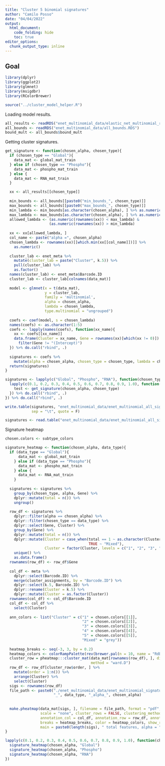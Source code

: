 ```yaml
---
title: "Cluster 5 binomial signatures"
author: "Camilo Posso"
date: "04/04/2022"
output: 
  html_document:
    code_folding: hide
    toc: true
editor_options: 
  chunk_output_type: inline
---
```


## Goal




```r
library(dplyr)
library(ggplot2)
library(glmnet)
library(msigdbr)
library(RColorBrewer)

source("../cluster_model_helper.R")

```


Loading model results.


```r

all_results <- readRDS("enet_multinomial_data/elastic_net_multinomial_results_k_5.RDS")
all_bounds <- readRDS("enet_multinomial_data/all_bounds.RDS")
bound_mult <- all_bounds$bound_mult

```



Getting cluster signatures.



```r
get_signature <- function(chosen_alpha, chosen_type){
  if (chosen_type == "Global"){
    data_mat <- global_mat_train
  } else if (chosen_type == "Phospho"){
    data_mat <- phospho_mat_train
  } else {
    data_mat <- RNA_mat_train
  }

  xx <- all_results[[chosen_type]]
  
  min_bounds <- all_bounds[[paste0("min_bounds_", chosen_type)]]
  max_bounds <- all_bounds[[paste0("max_bounds_", chosen_type)]]
  min_lambda <- min_bounds[as.character(chosen_alpha), ] %>% as.numeric()
  max_lambda <- max_bounds[as.character(chosen_alpha), ] %>% as.numeric()
  allowed_lambda <- (as.numeric(rownames(xx)) < max_lambda) & 
                    (as.numeric(rownames(xx)) > min_lambda)
  
  xx <- xx[allowed_lambda, ]
  col_name <- paste("alpha =", chosen_alpha)
  chosen_lambda <- rownames(xx)[[which.min(xx[[col_name]])]] %>%
    as.numeric()
  
  cluster_lab <- enet_meta %>%
    mutate(cluster_lab = paste("Cluster", k.5)) %>%
    pull(cluster_lab) %>%
    as.factor()
  names(cluster_lab) <- enet_meta$Barcode.ID
  cluster_lab <- cluster_lab[colnames(data_mat)]
  
  model <- glmnet(x = t(data_mat),
                  y = cluster_lab,
                  family = 'multinomial',
                  alpha = chosen_alpha,
                  lambda = chosen_lambda,
                  type.multinomial = "ungrouped")
  
  coefs <- coef(model, s = chosen_lambda)
  names(coefs) <- as.character(1:5)
  coefs <- lapply(names(coefs), function(xx_name){
    xx <- coefs[[xx_name]]
    data.frame(Cluster = xx_name, Gene = rownames(xx)[which(xx != 0)]) %>%
      filter(Gene != "(Intercept)")
  }) %>% do.call("rbind", .)
  
  signatures <- coefs %>%
    mutate(alpha = chosen_alpha, chosen_type = chosen_type, lambda = chosen_lambda)
  return(signatures)
}

signatures <- lapply(c("Global", "Phospho", "RNA"), function(chosen_type){
  lapply(c(0.1, 0.2, 0.3, 0.4, 0.5, 0.6, 0.7, 0.8, 0.9, 1.0), function(chosen_alpha){
    test <- get_signature(chosen_alpha, chosen_type)
  }) %>% do.call("rbind", .)
}) %>% do.call("rbind", .)

write.table(signatures, "enet_multinomial_data/enet_multinomial_all_signatures.txt", 
            sep = "\t", quote = F)

```


```r
signatures <- read.table("enet_multinomial_data/enet_multinomial_all_signatures.txt", sep = "\t")

```

Signature heatmap


```r
chosen.colors <- subtype_colors

signature_heatmap <- function(chosen_alpha, data_type){
  if (data_type == "Global"){
      data_mat <- global_mat_train
    } else if (data_type == "Phospho"){
      data_mat <- phospho_mat_train
    } else {
      data_mat <- RNA_mat_train
    }
  
  signatures <- signatures %>%
    group_by(chosen_type, alpha, Gene) %>%
    dplyr::mutate(total = n()) %>%
    ungroup()
  
  row_df <- signatures %>%
    dplyr::filter(alpha == chosen_alpha) %>%
    dplyr::filter(chosen_type == data_type) %>%
    dplyr::select(Gene, Cluster) %>%
    group_by(Gene) %>%
    dplyr::mutate(total = n()) %>%
    dplyr::mutate(Cluster = case_when(total == 1 ~ as.character(Cluster),
                                      TRUE ~ "Mixed"),
                  Cluster = factor(Cluster, levels = c("1", "2", "3", "4", "5", "Mixed"))) %>%
    unique() %>%
    as.data.frame()
  rownames(row_df) <- row_df$Gene
  
  col_df <- meta %>%
    dplyr::select(Barcode.ID) %>%
    merge(cluster_assignments, by = "Barcode.ID") %>%
    dplyr::select(k.5, Barcode.ID) %>%
    dplyr::rename(Cluster = k.5) %>%
    dplyr::mutate(Cluster = as.factor(Cluster)) 
  rownames(col_df) <- col_df$Barcode.ID
  col_df <- col_df %>%
    select(Cluster)
  
  ann_colors <- list("Cluster" = c("1" = chosen.colors[[1]], 
                                   "2" = chosen.colors[[2]],
                                   "3" = chosen.colors[[3]],
                                   "4" = chosen.colors[[4]],
                                   "5" = chosen.colors[[5]],
                                   "Mixed" = "grey"))
  
  heatmap_breaks <- seq(-3, 3, by = 0.2)
  heatmap_colors <- colorRampPalette(rev(brewer.pal(n = 10, name = "RdBu")))(length(heatmap_breaks))
  cluster_row = pheatmap:::cluster_mat(data_mat[rownames(row_df), ], distance = "euclidean", 
                                       method = "ward.D")
  row_df <- row_df[cluster_row$order, ] %>%
    mutate(order = 1:n()) %>%
    arrange(Cluster) %>%
    select(Cluster)
  sigs <- rownames(row_df)
  file_path <- paste0("./enet_multinomial_data/enet_multinomial_signature_heatmap_mult_", bound_mult,
                      "_", data_type, "_alpha_", chosen_alpha)
  
  
  make.pheatmap(data_mat[sigs, ], filename = file_path, format = "pdf",
                scale = "none", cluster_rows = FALSE, clustering_method = "ward.D", 
                annotation_col = col_df, annotation_row = row_df, annotation_colors = ann_colors,
                breaks = heatmap_breaks, color = heatmap_colors, show_rownames = F, show_colnames = F,
                main = paste0(length(sigs), " total features, alpha = ", chosen_alpha, " ", data_type), height = 7, width = 7)
}

```



```r
lapply(c(0.1, 0.2, 0.3, 0.4, 0.5, 0.6, 0.7, 0.8, 0.9, 1.0), function(chosen_alpha){
  signature_heatmap(chosen_alpha, "Global")
  signature_heatmap(chosen_alpha, "Phospho")
  signature_heatmap(chosen_alpha, "RNA")
})



```


